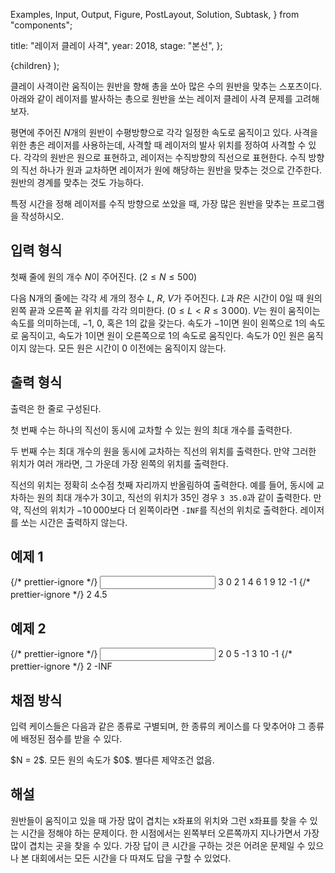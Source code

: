   Examples,
  Input,
  Output,
  Figure,
  PostLayout,
  Solution,
  Subtask,
} from "components";

  title: "레이저 클레이 사격",
  year: 2018,
  stage: "본선",
};

  <PostLayout meta={meta}>{children}</PostLayout>
);

클레이 사격이란 움직이는 원반을 향해 총을 쏘아 많은 수의 원반을 맞추는 스포츠이다. 아래와 같이 레이저를 발사하는 총으로 원반을 쏘는 레이저 클레이 사격 문제를 고려해 보자.

평면에 주어진 $N$개의 원반이 수평방향으로 각각 일정한 속도로 움직이고 있다. 사격을 위한 총은 레이저를 사용하는데, 사격할 때 레이저의 발사 위치를 정하여 사격할 수 있다. 각각의 원반은 원으로 표현하고, 레이저는 수직방향의 직선으로 표현한다. 수직 방향의 직선 하나가 원과 교차하면 레이저가 원에 해당하는 원반을 맞추는 것으로 간주한다. 원반의 경계를 맞추는 것도 가능하다.

특정 시간을 정해 레이저를 수직 방향으로 쏘았을 때, 가장 많은 원반을 맞추는 프로그램을 작성하시오.

## 입력 형식

첫째 줄에 원의 개수 $N$이 주어진다. ($2 \le N \le 500$)

다음 N개의 줄에는 각각 세 개의 정수 $L$, $R$, $V$가 주어진다. $L$과 $R$은 시간이 $0$일 때 원의 왼쪽 끝과 오른쪽 끝 위치를 각각 의미한다. ($0 \le L < R \le 3\,000$). $V$는 원이 움직이는 속도를 의미하는데, $-1$, $0$, 혹은 $1$의 값을 갖는다. 속도가 $-1$이면 원이 왼쪽으로 $1$의 속도로 움직이고, 속도가 $1$이면 원이 오른쪽으로 $1$의 속도로 움직인다. 속도가 $0$인 원은 움직이지 않는다. 모든 원은 시간이 $0$ 이전에는 움직이지 않는다.

## 출력 형식

출력은 한 줄로 구성된다.

첫 번째 수는 하나의 직선이 동시에 교차할 수 있는 원의 최대 개수를 출력한다.

두 번째 수는 최대 개수의 원을 동시에 교차하는 직선의 위치를 출력한다. 만약 그러한 위치가 여러 개라면, 그 가운데 가장 왼쪽의 위치를 출력한다.

직선의 위치는 정확히 소수점 첫째 자리까지 반올림하여 출력한다. 예를 들어, 동시에 교차하는 원의 최대 개수가 $3$이고, 직선의 위치가 $35$인 경우 `3 35.0`과 같이 출력한다. 만약, 직선의 위치가 $-10\,000$보다 더 왼쪽이라면 `-INF`를 직선의 위치로 출력한다. 레이저를 쏘는 시간은 출력하지 않는다.

## 예제 1

<Examples>
  {/* prettier-ignore */}
  <Input>
    3
    0 2 1
    4 6 1
    9 12 -1
  </Input>
  {/* prettier-ignore */}
  <Output>
    2 4.5
  </Output>
</Examples>

## 예제 2

<Examples>
  {/* prettier-ignore */}
  <Input>
    2
    0 5 -1
    3 10 -1
  </Input>
  {/* prettier-ignore */}
  <Output>
    2 -INF
  </Output>
</Examples>

## 채점 방식

입력 케이스들은 다음과 같은 종류로 구별되며, 한 종류의 케이스를 다 맞추어야 그 종류에 배정된 점수를 받을 수 있다.

<Subtask index={1} score={16}>
  $N = 2$.
</Subtask>
<Subtask index={2} score={37}>
  모든 원의 속도가 $0$.
</Subtask>
<Subtask index={3} score={47}>
  별다른 제약조건 없음.
</Subtask>

## 해설

<Solution>
  원반들이 움직이고 있을 때 가장 많이 겹치는 x좌표의 위치와 그런 x좌표를 찾을 수
  있는 시간을 정해야 하는 문제이다. 한 시점에서는 왼쪽부터 오른쪽까지 지나가면서
  가장 많이 겹치는 곳을 찾을 수 있다. 가장 답이 큰 시간을 구하는 것은 어려운
  문제일 수 있으나 본 대회에서는 모든 시간을 다 따져도 답을 구할 수 있었다.
</Solution>
